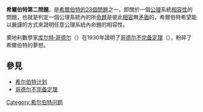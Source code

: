 {{Unreferenced|time=2018-01-10T09:58:02+00:00}}
'''希爾伯特第二問題'''，是[[希爾伯特的23個問題|希爾伯特的23個問題]]之一，即關於一個[[公理|公理]]系統[[相容性|相容性]]的問題，也就是判定一個公理系統內的所[[命題|命題]]是彼此[[相容|相容]]無[[矛盾|矛盾]]的，希爾伯特希望能以嚴謹的方式來證明任意公理系統內命題的相容性。

奧地利數學家[[库尔特·哥德尔|库尔特·哥德尔]]（{{lang|de|Kurt Friedrich Gödel}}）在1930年證明了[[哥德尔不完备定理|哥德尔不完备定理]]（{{lang|en|Gödel's incompleteness theorems}}），粉碎了希爾伯特的夢想。

== 參見 ==
*[[希尔伯特计划|希尔伯特计划]]
*[[哥德尔不完备定理|哥德尔不完备定理]]
{{Hilbert's problems}}
{{希爾伯特問題小作品}}



[[Category:希尔伯特问题|Category:希尔伯特问题]]
